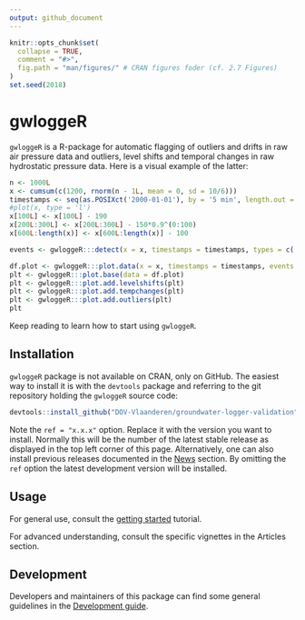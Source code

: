 ```yaml
---
output: github_document
---
```


<!-- README.md is generated from README.Rmd. -->

```r
knitr::opts_chunk$set(
  collapse = TRUE,
  comment = "#>",
  fig.path = "man/figures/" # CRAN figures foder (cf. 2.7 Figures)
)
set.seed(2018)
```

# gwloggeR

`gwloggeR` is a R-package for automatic flagging of outliers and drifts in raw air pressure data and outliers, level shifts and temporal changes in raw hydrostatic pressure data. Here is a visual example of the latter:

```r
n <- 1000L
x <- cumsum(c(1200, rnorm(n - 1L, mean = 0, sd = 10/6)))
timestamps <- seq(as.POSIXct('2000-01-01'), by = '5 min', length.out = n)
#plot(x, type = 'l')
x[100L] <- x[100L] - 190
x[200L:300L] <- x[200L:300L] - 150*0.9^(0:100)
x[600L:length(x)] <- x[600L:length(x)] - 100

events <- gwloggeR:::detect(x = x, timestamps = timestamps, types = c('AO', 'LS', 'TC'))

df.plot <- gwloggeR:::plot.data(x = x, timestamps = timestamps, events = events)
plt <- gwloggeR:::plot.base(data = df.plot)
plt <- gwloggeR:::plot.add.levelshifts(plt)
plt <- gwloggeR:::plot.add.tempchanges(plt)
plt <- gwloggeR:::plot.add.outliers(plt)
plt
```

Keep reading to learn how to start using `gwloggeR`.

## Installation

`gwloggeR` package is not available on CRAN, only on GitHub. The easiest way to install it is with the `devtools` package and referring to the git repository holding the `gwloggeR` source code:

```r
devtools::install_github("DOV-Vlaanderen/groundwater-logger-validation", subdir = "gwloggeR", ref = "x.x.x")
```

Note the `ref = "x.x.x"` option. Replace it with the version you want to install. Normally this will be the number of the latest stable release as displayed in the top left corner of this page. Alternatively, one can also install previous releases documented in the [News](News.md) section. By omitting the `ref` option the latest development version will be installed.

## Usage

For general use, consult the [getting started](https://dov-vlaanderen.github.io/groundwater-logger-validation/gwloggeR/docs/articles/gwloggeR.html) tutorial.

For advanced understanding, consult the specific vignettes in the Articles section.

## Development

Developers and maintainers of this package can find some general guidelines in the [Development guide](https://dov-vlaanderen.github.io/groundwater-logger-validation/gwloggeR/docs/articles/Development.html).

